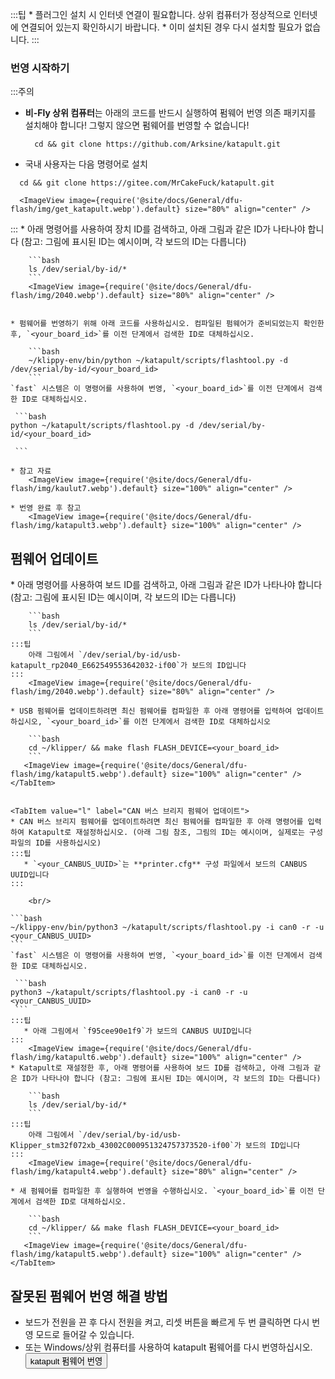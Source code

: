 :::팁
    * 플러그인 설치 시 인터넷 연결이 필요합니다. 상위 컴퓨터가 정상적으로 인터넷에 연결되어 있는지 확인하시기 바랍니다.
    * 이미 설치된 경우 다시 설치할 필요가 없습니다.
:::

### 번영 시작하기

:::주의
* **비-Fly 상위 컴퓨터**는 아래의 코드를 반드시 실행하여 펌웨어 번영 의존 패키지를 설치해야 합니다! 그렇지 않으면 펌웨어를 번영할 수 없습니다!
    ```
      cd && git clone https://github.com/Arksine/katapult.git
    ```
* 국내 사용자는 다음 명령어로 설치
```
  cd && git clone https://gitee.com/MrCakeFuck/katapult.git
```
      <ImageView image={require('@site/docs/General/dfu-flash/img/get_katapult.webp').default} size="80%" align="center" />
:::
    * 아래 명령어를 사용하여 장치 ID를 검색하고, 아래 그림과 같은 ID가 나타나야 합니다 (참고: 그림에 표시된 ID는 예시이며, 각 보드의 ID는 다릅니다)

        ```bash
        ls /dev/serial/by-id/*
        ```
        <ImageView image={require('@site/docs/General/dfu-flash/img/2040.webp').default} size="80%" align="center" />


    * 펌웨어를 번영하기 위해 아래 코드를 사용하십시오. 컴파일된 펌웨어가 준비되었는지 확인한 후, `<your_board_id>`를 이전 단계에서 검색한 ID로 대체하십시오.

        ```bash
        ~/klippy-env/bin/python ~/katapult/scripts/flashtool.py -d /dev/serial/by-id/<your_board_id>
        ```
    `fast` 시스템은 이 명령어를 사용하여 번영, `<your_board_id>`를 이전 단계에서 검색한 ID로 대체하십시오.
    
     ```bash
    python ~/katapult/scripts/flashtool.py -d /dev/serial/by-id/<your_board_id>

     ```

    * 참고 자료
        <ImageView image={require('@site/docs/General/dfu-flash/img/kaulut7.webp').default} size="100%" align="center" />

    * 번영 완료 후 참고
        <ImageView image={require('@site/docs/General/dfu-flash/img/katapult3.webp').default} size="100%" align="center" />

## 펌웨어 업데이트

<Tabs>
    <TabItem value="w" label="USB 펌웨어 업데이트" default>
    * 아래 명령어를 사용하여 보드 ID를 검색하고, 아래 그림과 같은 ID가 나타나야 합니다 (참고: 그림에 표시된 ID는 예시이며, 각 보드의 ID는 다릅니다)

        ```bash
        ls /dev/serial/by-id/*
        ```
    :::팁
        아래 그림에서 `/dev/serial/by-id/usb-katapult_rp2040_E662549553642032-if00`가 보드의 ID입니다
    :::
        <ImageView image={require('@site/docs/General/dfu-flash/img/2040.webp').default} size="80%" align="center" />

    * USB 펌웨어를 업데이트하려면 최신 펌웨어를 컴파일한 후 아래 명령어를 입력하여 업데이트하십시오, `<your_board_id>`를 이전 단계에서 검색한 ID로 대체하십시오

        ```bash
        cd ~/klipper/ && make flash FLASH_DEVICE=<your_board_id>
        ```
       <ImageView image={require('@site/docs/General/dfu-flash/img/katapult5.webp').default} size="100%" align="center" />
    </TabItem>


    <TabItem value="l" label="CAN 버스 브리지 펌웨어 업데이트">
    * CAN 버스 브리지 펌웨어를 업데이트하려면 최신 펌웨어를 컴파일한 후 아래 명령어를 입력하여 Katapult로 재설정하십시오. (아래 그림 참조, 그림의 ID는 예시이며, 실제로는 구성 파일의 ID를 사용하십시오)
    :::팁
       * `<your_CANBUS_UUID>`는 **printer.cfg** 구성 파일에서 보드의 CANBUS UUID입니다
    :::
        
        <br/>

    ```bash
    ~/klippy-env/bin/python3 ~/katapult/scripts/flashtool.py -i can0 -r -u <your_CANBUS_UUID>
    ```
    `fast` 시스템은 이 명령어를 사용하여 번영, `<your_board_id>`를 이전 단계에서 검색한 ID로 대체하십시오.
    
     ```bash
    python3 ~/katapult/scripts/flashtool.py -i can0 -r -u <your_CANBUS_UUID>
     ```
    :::팁
       * 아래 그림에서 `f95cee90e1f9`가 보드의 CANBUS UUID입니다
    :::
        <ImageView image={require('@site/docs/General/dfu-flash/img/katapult6.webp').default} size="100%" align="center" />
    * Katapult로 재설정한 후, 아래 명령어를 사용하여 보드 ID를 검색하고, 아래 그림과 같은 ID가 나타나야 합니다 (참고: 그림에 표시된 ID는 예시이며, 각 보드의 ID는 다릅니다)

        ```bash
        ls /dev/serial/by-id/*
        ```
    :::팁
        아래 그림에서 `/dev/serial/by-id/usb-Klipper_stm32f072xb_43002C000951324757373520-if00`가 보드의 ID입니다
    :::
        <ImageView image={require('@site/docs/General/dfu-flash/img/katapult4.webp').default} size="80%" align="center" />

    * 새 펌웨어를 컴파일한 후 실행하여 번영을 수행하십시오. `<your_board_id>`를 이전 단계에서 검색한 ID로 대체하십시오.

        ```bash
        cd ~/klipper/ && make flash FLASH_DEVICE=<your_board_id>
        ```
       <ImageView image={require('@site/docs/General/dfu-flash/img/katapult5.webp').default} size="100%" align="center" />
    </TabItem>

</Tabs>

## 잘못된 펌웨어 번영 해결 방법

* 보드가 전원을 끈 후 다시 전원을 켜고, 리셋 버튼을 빠르게 두 번 클릭하면 다시 번영 모드로 들어갈 수 있습니다.
* 또는 Windows/상위 컴퓨터를 사용하여 katapult 펌웨어를 다시 번영하십시오.<Button variant="contained" disableElevation component="a" rel="noopener" href="/docs/ProductDoc/MainBoard/fly-d/fly-d5/flash/bl#enter_dfu_burning_mode">katapult 펌웨어 번영</Button>
